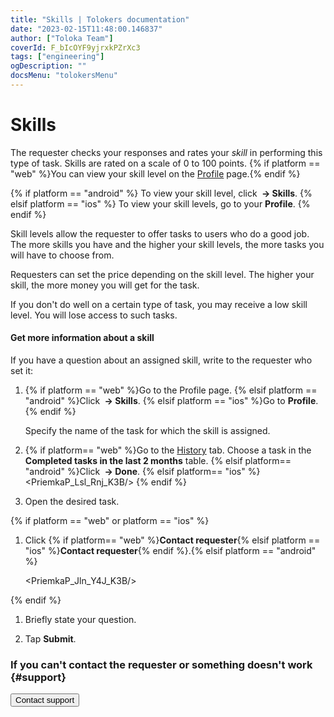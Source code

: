 ```yaml
---
title: "Skills | Tolokers documentation"
date: "2023-02-15T11:48:00.146837"
author: ["Toloka Team"]
coverId: F_bIcOYF9yjrxkPZrXc3
tags: ["engineering"]
ogDescription: ""
docsMenu: "tolokersMenu"
---
```



# Skills

The requester checks your responses and rates your _skill_ in performing this type of task. Skills are rated on a scale of 0 to 100 points. {% if platform == "web" %}You can view your skill level on the [Profile](http://toloka.yandex.com/profile) page.{% endif %}

{% if platform == "android" %}
To view your skill level, click **<Image withBackground imageId="1676448834501" alt="" /> → Skills**.
{% elsif platform == "ios" %}
To view your skill levels, go to your **Profile**.
{% endif %}

Skill levels allow the requester to offer tasks to users who do a good job. The more skills you have and the higher your skill levels, the more tasks you will have to choose from.

Requesters can set the price depending on the skill level. The higher your skill, the more money you will get for the task.

If you don't do well on a certain type of task, you may receive a low skill level. You will lose access to such tasks.

#### Get more information about a skill

If you have a question about an assigned skill, write to the requester who set it:

1. {% if platform == "web" %}Go to the Profile page.
   {% elsif platform == "android" %}Click **<Image withBackground imageId="1676448834501" alt="" /> → Skills**.
   {% elsif platform == "ios" %}Go to **Profile**.{% endif %}

   Specify the name of the task for which the skill is assigned.

1. {% if platform== "web" %}Go to the [History](https://toloka.yandex.com/profile/history) tab. Choose a task in the **Completed tasks in the last 2 months** table.
   {% elsif platform== "android" %}Click **<Image withBackground imageId="1676448834501" alt="" /> → Done**.
   {% elsif platform== "ios" %}
   <PriemkaP_Lsl_Rnj_K3B/>
   {% endif %}

1. Open the desired task.

{% if platform == "web" or platform == "ios" %}
1. Click {% if platform== "web" %}**Contact requester**{% elsif platform == "ios" %}**Contact requester**{% endif %}.{% elsif platform == "android" %}

   <PriemkaP_Jln_Y4J_K3B/>

{% endif %}
1. Briefly state your question.

1. Tap **Submit**.

### If you can't contact the requester or something doesn't work {#support}

<Button themeColor="light" view="default" size="l" type="link" url="/docs-new/tolokers/troubleshooting/troubleshooting#not_working_properly">Contact support</Button>